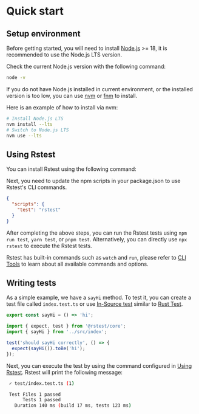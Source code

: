 # Quick start

## Setup environment

Before getting started, you will need to install [Node.js](https://nodejs.org/) >= 18, it is recommended to use the Node.js LTS version.

Check the current Node.js version with the following command:

```bash
node -v
```

If you do not have Node.js installed in current environment, or the installed version is too low, you can use [nvm](https://github.com/nvm-sh/nvm) or [fnm](https://github.com/Schniz/fnm) to install.

Here is an example of how to install via nvm:

```bash
# Install Node.js LTS
nvm install --lts
# Switch to Node.js LTS
nvm use --lts
```

## Using Rstest

You can install Rstest using the following command:


<PackageManagerTabs command="add @rstest/core -D" />

Next, you need to update the npm scripts in your package.json to use Rstest's CLI commands.

```json title=package.json
{
  "scripts": {
    "test": "rstest"
  }
}
```

After completing the above steps, you can run the Rstest tests using `npm run test`, `yarn test`, or `pnpm test`. Alternatively, you can directly use `npx rstest` to execute the Rstest tests.

Rstest has built-in commands such as `watch` and `run`, please refer to [CLI Tools](/guide/basic/cli) to learn about all available commands and options.

## Writing tests

As a simple example, we have a `sayHi` method. To test it, you can create a test file called `index.test.ts` or use [In-Source test](/config/test/includeSource) similar to [Rust Test](https://doc.rust-lang.org/book/ch11-03-test-organization.html#the-tests-module-and-cfgtest).

```ts title=index.ts
export const sayHi = () => 'hi';
```

```ts title=index.test.ts
import { expect, test } from '@rstest/core';
import { sayHi } from '../src/index';

test('should sayHi correctly', () => {
  expect(sayHi()).toBe('hi');
});
```

Next, you can execute the test by using the command configured in [Using Rstest](#using-rstest). Rstest will print the following message:

```bash
 ✓ test/index.test.ts (1)

 Test Files 1 passed
      Tests 1 passed
   Duration 140 ms (build 17 ms, tests 123 ms)
```
